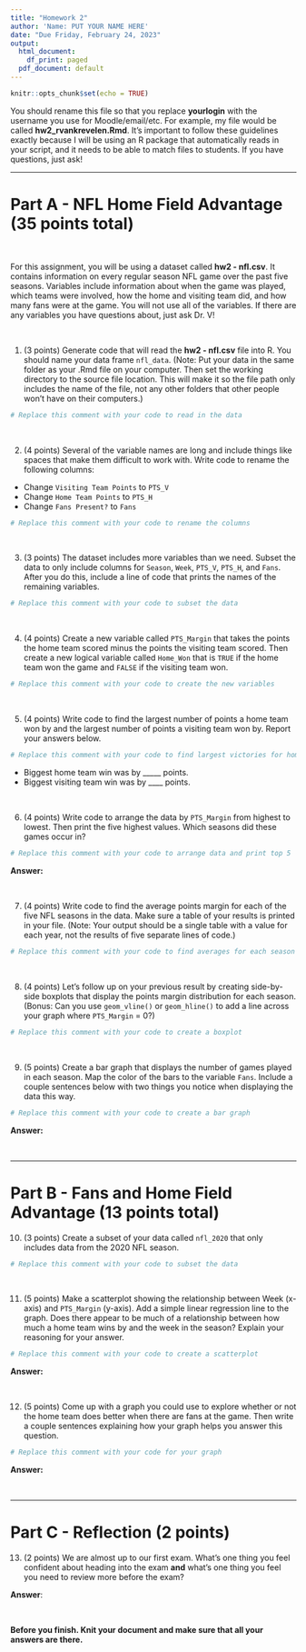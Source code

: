 ```yaml
---
title: "Homework 2"
author: 'Name: PUT YOUR NAME HERE'
date: "Due Friday, February 24, 2023"
output:
  html_document:
    df_print: paged
  pdf_document: default
---
```


```r
knitr::opts_chunk$set(echo = TRUE)
```

You should rename this file so that you replace **yourlogin** with the username you use for Moodle/email/etc. For example, my file would be called **hw2_rvankrevelen.Rmd**. It's important to follow these guidelines exactly because I will be using an R package that automatically reads in your script, and it needs to be able to match files to students. If you have questions, just ask!

---

# Part A - NFL Home Field Advantage (35 points total)

<br>

For this assignment, you will be using a dataset called **hw2 - nfl.csv**. It contains information on every regular season NFL game over the past five seasons. Variables include information about when the game was played, which teams were involved, how the home and visiting team did, and how many fans were at the game. You will not use all of the variables. If there are any variables you have questions about, just ask Dr. V!

<br>

1. (3 points) Generate code that will read the **hw2 - nfl.csv** file into R. You should name your data frame `nfl_data`. (Note: Put your data in the same folder as your .Rmd file on your computer. Then set the working directory to the source file location. This will make it so the file path only includes the name of the file, not any other folders that other people won't have on their computers.)

```r
# Replace this comment with your code to read in the data
```

<br>


2. (4 points) Several of the variable names are long and include things like spaces that make them difficult to work with. Write code to rename the following columns:

- Change `Visiting Team Points` to `PTS_V`
- Change `Home Team Points` to `PTS_H`
- Change `Fans Present?` to `Fans`

```r
# Replace this comment with your code to rename the columns
```

<br>


3. (3 points) The dataset includes more variables than we need. Subset the data to only include columns for `Season`, `Week`, `PTS_V`, `PTS_H`, and `Fans`. After you do this, include a line of code that prints the names of the remaining variables.

```r
# Replace this comment with your code to subset the data
```

<br>


4. (4 points) Create a new variable called `PTS_Margin` that takes the points the home team scored minus the points the visiting team scored. Then create a new logical variable called `Home_Won` that is `TRUE` if the home team won the game and `FALSE` if the visiting team won.

```r
# Replace this comment with your code to create the new variables
```

<br>


5. (4 points) Write code to find the largest number of points a home team won by and the largest number of points a visiting team won by. Report your answers below.

```r
# Replace this comment with your code to find largest victories for home/visitor
```

- Biggest home team win was by _____ points.
- Biggest visiting team win was by ____ points.

<br>


6. (4 points) Write code to arrange the data by `PTS_Margin` from highest to lowest. Then print the five highest values. Which seasons did these games occur in?

```r
# Replace this comment with your code to arrange data and print top 5
```

**Answer:**

<br>


7. (4 points) Write code to find the average points margin for each of the five NFL seasons in the data. Make sure a table of your results is printed in your file. (Note: Your output should be a single table with a value for each year, not the results of five separate lines of code.)

```r
# Replace this comment with your code to find averages for each season
```

<br>


8. (4 points) Let's follow up on your previous result by creating side-by-side boxplots that display the points margin distribution for each season. (Bonus: Can you use `geom_vline()` or `geom_hline()` to add a line across your graph where `PTS_Margin` = 0?)

```r
# Replace this comment with your code to create a boxplot
```

<br>


9. (5 points) Create a bar graph that displays the number of games played in each season. Map the color of the bars to the variable `Fans`. Include a couple sentences below with two things you notice when displaying the data this way.

```r
# Replace this comment with your code to create a bar graph
```

**Answer:** 

<br>


---

# Part B - Fans and Home Field Advantage (13 points total)

10. (3 points) Create a subset of your data called `nfl_2020` that only includes data from the 2020 NFL season.

```r
# Replace this comment with your code to subset the data
```

<br>


11. (5 points) Make a scatterplot showing the relationship between Week (x-axis) and `PTS_Margin` (y-axis). Add a simple linear regression line to the graph. Does there appear to be much of a relationship between how much a home team wins by and the week in the season? Explain your reasoning for your answer.

```r
# Replace this comment with your code to create a scatterplot
```

**Answer:**

<br>


12. (5 points) Come up with a graph you could use to explore whether or not the home team does better when there are fans at the game. Then write a couple sentences explaining how your graph helps you answer this question.

```r
# Replace this comment with your code for your graph
```

**Answer:**

<br>

---

# Part C - Reflection (2 points)

13. (2 points) We are almost up to our first exam. What's one thing you feel confident about heading into the exam **and** what's one thing you feel you need to review more before the exam?

**Answer**:

<br>


**Before you finish. Knit your document and make sure that all your answers are there.**